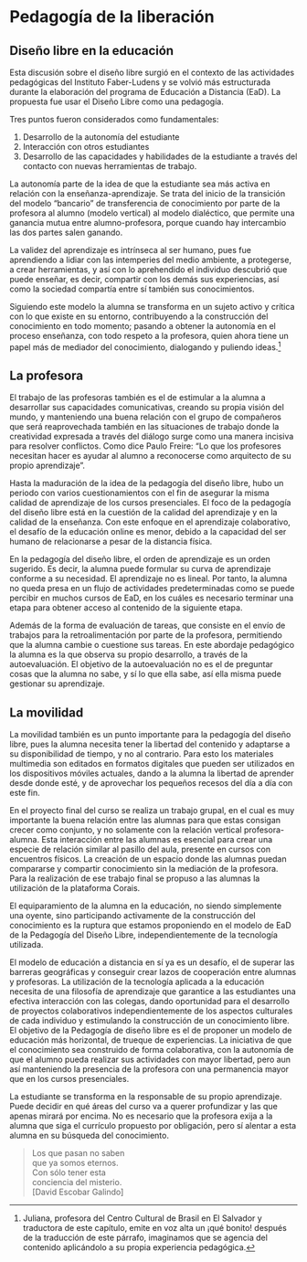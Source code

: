 # Pedagogía de la liberación
## Diseño libre en la educación
Esta discusión sobre el diseño libre surgió en el contexto de las actividades pedagógicas del Instituto Faber-Ludens y se volvió más estructurada durante la elaboración del programa de Educación a Distancia (EaD). La propuesta fue usar el Diseño Libre como una pedagogía.

Tres puntos fueron considerados como fundamentales:

1. Desarrollo de la autonomía del estudiante
2. Interacción con otros estudiantes
3. Desarrollo de las capacidades y habilidades de la estudiante a través del contacto con nuevas herramientas de trabajo.

La autonomía parte de la idea de que la estudiante sea más activa en relación con la enseñanza-aprendizaje. Se trata del inicio de la transición del modelo “bancario” de transferencia de conocimiento por parte de la profesora al alumno (modelo vertical) al modelo dialéctico, que permite una ganancia mutua entre alumno-profesora, porque cuando hay intercambio las dos partes salen ganando.

La validez del aprendizaje es intrínseca al ser humano, pues fue aprendiendo a lidiar con las intemperies del medio ambiente, a protegerse, a crear herramientas, y así con lo aprehendido el individuo descubrió que puede enseñar, es decir, compartir con los demás sus experiencias, así como la sociedad compartía entre sí también sus conocimientos.

Siguiendo este modelo la alumna se transforma en un sujeto activo y crítica con lo que existe en su entorno, contribuyendo a la construcción del conocimiento en todo momento; pasando a obtener la autonomía en el proceso enseñanza, con todo respeto a la profesora, quien ahora tiene un papel más de mediador del conocimiento, dialogando y puliendo ideas.^[Juliana, profesora del Centro Cultural de Brasil en El Salvador y traductora de este capítulo, emite en voz alta un ¡qué bonito! después de la traducción de este párrafo, imaginamos que se agencia del contenido aplicándolo a su propia experiencia pedagógica.]

## La profesora

El trabajo de las profesoras también es el de estimular a la alumna a desarrollar sus capacidades comunicativas, creando su propia visión del mundo, y manteniendo una buena relación con el grupo de compañeros que será reaprovechada también en las situaciones de trabajo donde la creatividad expresada a través del diálogo surge como una manera incisiva para resolver conflictos. Como dice Paulo Freire: “Lo que los profesores necesitan hacer es ayudar al alumno a reconocerse como arquitecto de su propio aprendizaje”.

Hasta la maduración de la idea de la pedagogía del diseño libre, hubo un periodo con varios cuestionamientos con el fin de asegurar la misma calidad de aprendizaje de los cursos presenciales. El foco de la pedagogía del diseño libre está en la cuestión de la calidad del aprendizaje y en la calidad de la enseñanza. Con este enfoque en el aprendizaje colaborativo, el desafío de la educación online es menor, debido a la capacidad del ser humano de relacionarse a pesar de la distancia física.

En la pedagogía del diseño libre, el orden de aprendizaje es un orden sugerido. Es decir, la alumna puede formular su curva de aprendizaje conforme a su necesidad. El aprendizaje no es lineal. Por tanto, la alumna no queda presa en un flujo de actividades predeterminadas como se puede percibir en muchos cursos de EaD, en los cuáles es necesario terminar una etapa para obtener acceso al contenido de la siguiente etapa.

Además de la forma de evaluación de tareas, que consiste en el envío de trabajos para la retroalimentación por parte de la profesora, permitiendo que la alumna cambie o cuestione sus tareas. En este abordaje pedagógico la alumna es la que observa su propio desarrollo, a través de la autoevaluación. El objetivo de la autoevaluación no es el de preguntar cosas que la alumna no sabe, y sí lo que ella sabe, así ella misma puede gestionar su aprendizaje.

## La movilidad

La movilidad también es un punto importante para la pedagogía del diseño libre, pues la alumna necesita tener la libertad del contenido y adaptarse a su disponibilidad de tiempo, y no al contrario. Para esto los materiales multimedia son editados en formatos digitales que pueden ser utilizados en los dispositivos móviles actuales, dando a la alumna la libertad de aprender desde donde esté, y de aprovechar los pequeños recesos del día a día con este fin.

En el proyecto final del curso se realiza un trabajo grupal, en el cual es muy importante la buena relación entre las alumnas para que estas consigan crecer como conjunto, y no solamente con la relación vertical profesora-alumna. Esta interacción entre las alumnas es esencial para crear una especie de relación similar al pasillo del aula, presente en cursos con encuentros físicos. La creación de un espacio donde las alumnas puedan compararse y compartir conocimiento sin la mediación de la profesora. Para la realización de ese trabajo final se propuso a las alumnas la utilización de la plataforma Corais.

El equiparamiento de la alumna en la educación, no siendo simplemente una oyente, sino participando activamente de la construcción del conocimiento es la ruptura que estamos proponiendo en el modelo de EaD de la Pedagogía del Diseño Libre, independientemente de la tecnología utilizada.

El modelo de educación a distancia en sí ya es un desafío, el de superar las barreras geográficas y conseguir crear lazos de cooperación entre alumnas y profesoras. La utilización de la tecnología aplicada a la educación necesita de una filosofía de aprendizaje que garantice a las estudiantes una efectiva interacción con las colegas, dando oportunidad para el desarrollo de proyectos colaborativos independientemente de los aspectos culturales de cada individuo y estimulando la construcción de un conocimiento libre. El objetivo de la Pedagogía de diseño libre es el de proponer un modelo de educación más horizontal, de trueque de experiencias. La iniciativa de que el conocimiento sea construido de forma colaborativa, con la autonomía de que el alumno pueda realizar sus actividades con mayor libertad, pero aun así manteniendo la presencia de la profesora con una permanencia mayor que en los cursos presenciales.

La estudiante se transforma en la responsable de su propio aprendizaje. Puede decidir en qué áreas del curso va a querer profundizar y las que apenas mirará por encima. No es necesario que la profesora exija a la alumna que siga el currículo propuesto por obligación, pero sí alentar a esta alumna en su búsqueda del conocimiento.

> Los que pasan no saben<br>
> que ya somos eternos.<br>
> Con sólo tener esta<br>
> conciencia del misterio.<br>
> [David Escobar Galindo]